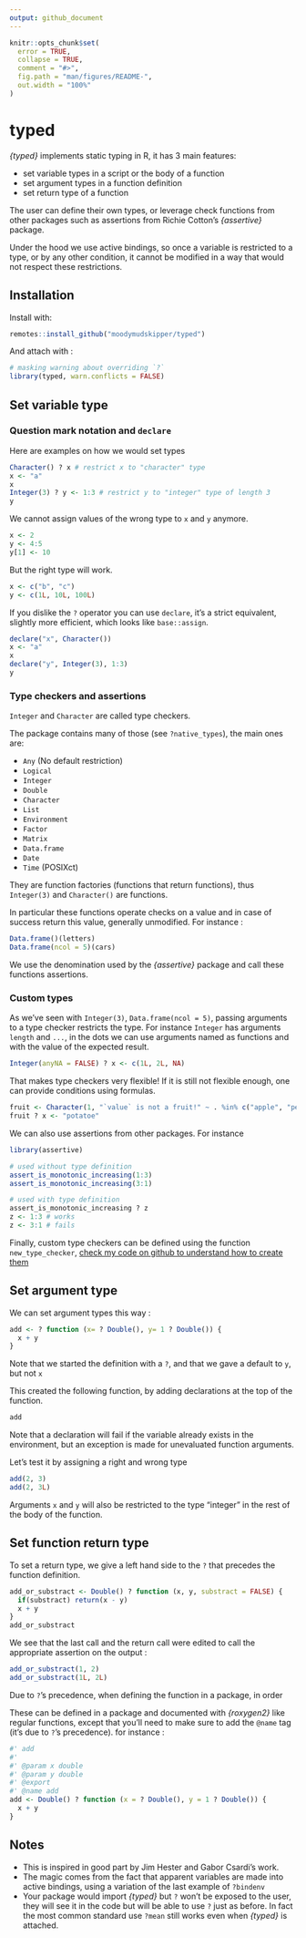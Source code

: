```yaml
---
output: github_document
---
```


<!-- README.md is generated from README.Rmd. Please edit that file -->

```r
knitr::opts_chunk$set(
  error = TRUE,
  collapse = TRUE,
  comment = "#>",
  fig.path = "man/figures/README-",
  out.width = "100%"
)
```

# typed

*{typed}* implements static typing in R, it has 3 main features:

* set variable types in a script or the body of a function
* set argument types in a function definition
* set return type of a function

The user can define their own types, or leverage check functions from
other packages such as assertions from Richie Cotton's *{assertive}* package.

Under the hood we use active bindings, so once a variable is restricted to
a type, or by any other condition, it cannot be modified in a way that would
not respect these restrictions.

## Installation

Install with:

``` r
remotes::install_github("moodymudskipper/typed")
```

And attach with : 

```r
# masking warning about overriding `?`
library(typed, warn.conflicts = FALSE) 
```

## Set variable type

### Question mark notation and `declare`

Here are examples on how we would set types 

```r
Character() ? x # restrict x to "character" type
x <- "a"
x
Integer(3) ? y <- 1:3 # restrict y to "integer" type of length 3
y
```

We cannot assign values of the wrong type to `x` and `y` anymore.

```r
x <- 2
y <- 4:5
y[1] <- 10
```

But the right type will work.

```r
x <- c("b", "c")
y <- c(1L, 10L, 100L)
```

If you dislike the `?` operator you can use `declare`, it's a strict equivalent,
slightly more efficient, which looks like `base::assign`.

```r
declare("x", Character())
x <- "a"
x
declare("y", Integer(3), 1:3)
y
```

### Type checkers and assertions

`Integer` and `Character` are called type checkers.

The package contains many of those (see `?native_types`), the main ones are: 

* `Any` (No default restriction)
* `Logical`
* `Integer`
* `Double`
* `Character`
* `List`
* `Environment`
* `Factor`
* `Matrix`
* `Data.frame`
* `Date`
* `Time` (POSIXct)

They are function factories (functions that return functions),
thus `Integer(3)` and `Character()` are functions. 

In particular these functions operate checks on a value and in case of success 
return this value, generally unmodified. For instance :

```r
Data.frame()(letters)
Data.frame(ncol = 5)(cars)
```

We use the denomination used by the *{assertive}* package and call these functions
assertions.

### Custom types 

As we've seen with `Integer(3)`, `Data.frame(ncol = 5)`, passing arguments to a
type checker restricts the type. For instance `Integer` has arguments `length` and
`...`, in the dots we can use arguments named as functions and with the value of
the expected result.

```r
Integer(anyNA = FALSE) ? x <- c(1L, 2L, NA)
```

That makes type checkers very flexible! If it is still not flexible enough, one
can provide conditions using formulas.

```r
fruit <- Character(1, "`value` is not a fruit!" ~ . %in% c("apple", "pear", "cherry"))
fruit ? x <- "potatoe"
```

We can also use assertions from other packages. For instance

```r
library(assertive)

# used without type definition
assert_is_monotonic_increasing(1:3)
assert_is_monotonic_increasing(3:1)

# used with type definition
assert_is_monotonic_increasing ? z
z <- 1:3 # works
z <- 3:1 # fails
```

Finally, custom type checkers can be defined using the function `new_type_checker`, 
[check my code on github to understand how to create them](https://github.com/moodymudskipper/typed/blob/iteration2/R/06_native_types.R)


## Set argument type

We can set argument types this way : 


```r
add <- ? function (x= ? Double(), y= 1 ? Double()) {
  x + y
}
```

Note that we started the definition with a `?`, and that we gave a default to
`y`, but not `x`

This created the following function, by adding declarations at the top of the
function.

```r
add
```

Note that a declaration will fail if the variable already exists in the
environment, but an exception is made for unevaluated function arguments.

Let's test it by assigning a right and wrong type

```r
add(2, 3)
add(2, 3L)
```

Arguments `x` and `y` will also be restricted to the type "integer" in the rest of
the body of the function.


## Set function return type

To set a return type, we give a left hand side to the `?` that precedes the function
definition.

```r
add_or_substract <- Double() ? function (x, y, substract = FALSE) {
  if(substract) return(x - y)
  x + y
}
add_or_substract
```

We see that the last call and the return call were edited to call the appropriate
assertion on the output :

```r
add_or_substract(1, 2)
add_or_substract(1L, 2L)
```

Due to `?`'s precedence, when defining the function in a package, in order

These can be defined in a package and documented with *{roxygen2}* like regular
functions, except that you'll need to make sure to add the `@name` tag (it's due
to `?`'s precedence). for instance :

```r
#' add
#'
#' @param x double
#' @param y double
#' @export
#' @name add
add <- Double() ? function (x = ? Double(), y = 1 ? Double()) {
  x + y
}
```


## Notes

* This is inspired in good part by Jim Hester and Gabor Csardi's work.
* The magic comes from the fact that apparent variables are made into active
  bindings, using a variation of the last example of `?bindenv`
* Your package would import *{typed}* but `?` won't be exposed to the user,
they will see it in the code but will be able to use `?` just as before. In fact
the most common standard use `?mean` still works even when *{typed}* is attached.
